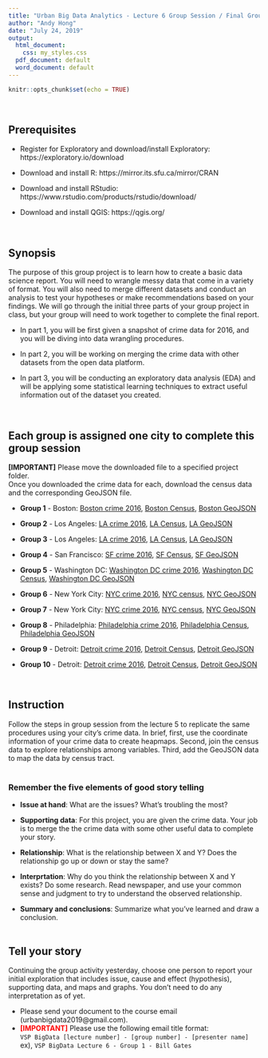 ```yaml
---
title: "Urban Big Data Analytics - Lecture 6 Group Session / Final Group Project Part 2: Data Join"
author: "Andy Hong"
date: "July 24, 2019"
output:
  html_document:
    css: my_styles.css
  pdf_document: default
  word_document: default
---
```



```r
knitr::opts_chunk$set(echo = TRUE)

```
<br>

## Prerequisites

+ Register for Exploratory and download/install Exploratory: https://exploratory.io/download <br> 

+ Download and install R: https://mirror.its.sfu.ca/mirror/CRAN

+ Download and install RStudio: https://www.rstudio.com/products/rstudio/download/

+ Download and install QGIS: https://qgis.org/ 

<br>

## Synopsis
The purpose of this group project is to learn how to create a basic data science report. You will need to wrangle messy data that come in a variety of format. You will also need to merge different datasets and conduct an analysis to test your hypotheses or make recommendations based on your findings. We will go through the initial three parts of your group project in class, but your group will need to work together to complete the final report.

+ In part 1, you will be first given a snapshot of crime data for 2016, and you will be diving into data wrangling procedures. 

+ In part 2, you will be working on merging the crime data with other datasets from the open data platform. 

+ In part 3, you will be conducting an exploratory data analysis (EDA) and will be applying some statistical learning techniques to extract useful information out of the dataset you created.

<br>


## Each group is assigned one city to complete this group session

**[IMPORTANT]** Please move the downloaded file to a specified project folder.<br>
Once you downloaded the crime data for each, download the census data and the corresponding GeoJSON file.

+ <b>Group 1</b> - Boston: <a href="https://urbanbigdata.github.io/98-group-project/group1/boston_crime_2016.csv" download>Boston crime 2016</a>, <a href="https://urbanbigdata.github.io/98-group-project/group1/boston_census_2016.csv" download>Boston Census</a>, <a href="https://urbanbigdata.github.io/98-group-project/group1/boston_census.geojson" download>Boston GeoJSON</a>
 
+ <b>Group 2</b> - Los Angeles: <a href="https://urbanbigdata.github.io/98-group-project/group2/losangeles_crime_2016.csv" download>LA crime 2016</a>, <a href="https://urbanbigdata.github.io/98-group-project/group2/losangeles_census_2016.csv" download>LA Census</a>, <a href="https://urbanbigdata.github.io/98-group-project/group2/losangeles_census.geojson" download>LA GeoJSON</a>

+ <b>Group 3</b> - Los Angeles: <a href="https://urbanbigdata.github.io/98-group-project/group3/losangeles_crime_2016.csv" download>LA crime 2016</a>, <a href="https://urbanbigdata.github.io/98-group-project/group3/losangeles_census_2016.csv" download>LA Census</a>, <a href="https://urbanbigdata.github.io/98-group-project/group3/losangeles_census.geojson" download>LA GeoJSON</a>

+ <b>Group 4</b> - San Francisco: <a href="https://urbanbigdata.github.io/98-group-project/group4/sanfrancisco_crime_2016.csv" download>SF crime 2016</a>, <a href="https://urbanbigdata.github.io/98-group-project/group4/sanfrancisco_census_2016.csv" download>SF Census</a>, <a href="https://urbanbigdata.github.io/98-group-project/group4/sanfrancisco_census.geojson" download>SF GeoJSON</a>

+ <b>Group 5</b> - Washington DC: <a href="https://urbanbigdata.github.io/98-group-project/group5/washingtondc_crime_2016.csv" download>Washington DC crime 2016</a>, <a href="https://urbanbigdata.github.io/98-group-project/group5/washingtondc_census_2016.csv" download>Washington DC Census</a>, <a href="https://urbanbigdata.github.io/98-group-project/group5/washingtondc_census.geojson" download>Washington DC GeoJSON</a>

+ <b>Group 6</b> - New York City: <a href="https://urbanbigdata.github.io/98-group-project/group6/newyork_crime_2016.csv" download>NYC crime 2016</a>, <a href="https://urbanbigdata.github.io/98-group-project/group6/newyork_census_2016.csv" download>NYC census</a>, <a href="https://urbanbigdata.github.io/98-group-project/group6/newyork_census.geojson" download>NYC GeoJSON</a>

+ <b>Group 7</b> - New York City: <a href="https://urbanbigdata.github.io/98-group-project/group7/newyork_crime_2016.csv" download>NYC crime 2016</a>, <a href="https://urbanbigdata.github.io/98-group-project/group7/newyork_census_2016.csv" download>NYC census</a>, <a href="https://urbanbigdata.github.io/98-group-project/group7/newyork_census.geojson" download>NYC GeoJSON</a>

+ <b>Group 8</b> - Philadelphia: <a href="https://urbanbigdata.github.io/98-group-project/group8/philadelphia_crime_2016.csv" download>Philadelphia crime 2016</a>, <a href="https://urbanbigdata.github.io/98-group-project/group8/philadelphia_census_2016.csv" download>Philadelphia Census</a>, <a href="https://urbanbigdata.github.io/98-group-project/group8/philadelphia_census.geojson" download>Philadelphia GeoJSON</a>

+ <b>Group 9</b> - Detroit: <a href="https://urbanbigdata.github.io/98-group-project/group9/detroit_crime_2016.csv" download>Detroit crime 2016</a>, <a href="https://urbanbigdata.github.io/98-group-project/group9/detroit_census_2016.csv" download>Detroit Census</a>, <a href="https://urbanbigdata.github.io/98-group-project/group9/detroit_census.geojson" download>Detroit GeoJSON</a>

+ <b>Group 10</b> - Detroit: <a href="https://urbanbigdata.github.io/98-group-project/group10/detroit_crime_2016.csv" download>Detroit crime 2016</a>, <a href="https://urbanbigdata.github.io/98-group-project/group10/detroit_census_2016.csv" download>Detroit Census</a>, <a href="https://urbanbigdata.github.io/98-group-project/group10/detroit_census.geojson" download>Detroit GeoJSON</a>

<br>

## Instruction

Follow the steps in group session from the lecture 5 to replicate the same procedures using your city's crime data. In brief, first, use the coordinate information of your crime data to create heapmaps. Second, join the census data to explore relationships among variables. Third, add the GeoJSON data to map the data by census tract. <br><br>


### Remember the five elements of good story telling
 
  + **Issue at hand**: What are the issues? What's troubling the most?
  
  + **Supporting data**: For this project, you are given the crime data. Your job is to merge the the crime data with some other useful data to complete your story.
  
  + **Relationship**: What is the relationship between X and Y? Does the relationship go up or down or stay the same?
  
  + **Interprtation**: Why do you think the relationship between X and Y exists? Do some research. Read newspaper, and use your common sense and judgment to try to understand the observed relationship.
  
  + **Summary and conclusions**: Summarize what you've learned and draw a conclusion. <br><br>
  
 
## Tell your story

Continuing the group activity yesterday, choose one person to report your initial exploration that includes issue, cause and effect (hypothesis), supporting data, and maps and graphs. You don't need to do any interpretation as of yet.<br>

 + Please send your document to the course email (urbanbigdata2019@gmail.com). <br>
 + <font color="red"><b>[IMPORTANT]</b></font> Please use the following email title format: <br>
 `VSP BigData [lecture number] - [group number] - [presenter name]` <br>
 ex), `VSP BigData Lecture 6 - Group 1 - Bill Gates` <br>
 
<br><br><br>
 



  




 
 




